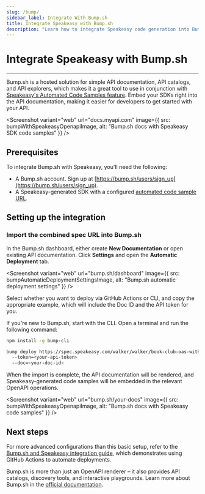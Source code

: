 ```yaml
---
slug: /bump/
sidebar_label: Integrate With Bump.sh
title: Integrate Speakeasy with Bump.sh
description: "Learn how to integrate Speakeasy code generation into Bump.sh docs."
---
```



# Integrate Speakeasy with Bump.sh

---



Bump.sh is a hosted solution for simple API documentation, API catalogs, and API explorers, which makes it a great tool to use in conjunction with [Speakeasy's Automated Code Samples feature](/docs/code-samples/automated-code-sample-urls). Embed your SDKs right into the API documentation, making it easier for developers to get started with your API.

<Screenshot 
  variant="web"
  url="docs.myapi.com" 
  image={{
    src: bumpWithSpeakeasyOpenapiImage,
    alt: "Bump.sh docs with Speakeasy SDK code samples"
  }}
/>

## Prerequisites

To integrate Bump.sh with Speakeasy, you'll need the following:

 - A Bump.sh account. Sign up at [https://bump.sh/users/sign_up](https://bump.sh/users/sign_up).
 - A Speakeasy-generated SDK with a configured [automated code sample URL](/docs/code-samples/automated-code-sample-urls).



## Setting up the integration

<GetPublicUrlSnippet />

### Import the combined spec URL into Bump.sh

In the Bump.sh dashboard, either create **New Documentation** or open existing API documentation. Click **Settings** and open the **Automatic Deployment** tab.

<Screenshot 
  variant="web"
  url="bump.sh/dashboard" 
  image={{
    src: bumpAutomaticDeploymentSettingsImage,
    alt: "Bump.sh automatic deployment settings"
  }}
/>

Select whether you want to deploy via GitHub Actions or CLI, and copy the appropriate example, which will include the Doc ID and the API token for you.

If you're new to Bump.sh, start with the CLI. Open a terminal and run the following command:

```bash
npm install -g bump-cli

bump deploy https://spec.speakeasy.com/walker/walker/book-club-oas-with-code-samples
  --token=<your-api-token>
  --doc=<your-doc-id>
```

When the import is complete, the API documentation will be rendered, and Speakeasy-generated code samples will be embedded in the relevant OpenAPI operations.

<Screenshot 
  variant="web"
  url="bump.sh/your-docs" 
  image={{
    src: bumpWithSpeakeasyOpenapiImage,
    alt: "Bump.sh docs with Speakeasy code samples"
  }}
/>

## Next steps

For more advanced configurations than this basic setup, refer to the [Bump.sh and Speakeasy integration guide](https://docs.bump.sh/guides/bump-sh-tutorials/generate-sdks-with-speakeasy/), which demonstrates using GitHub Actions to automate deployments.

Bump.sh is more than just an OpenAPI renderer – it also provides API catalogs, discovery tools, and interactive playgrounds. Learn more about Bump.sh in the [official documentation](https://docs.bump.sh/).
